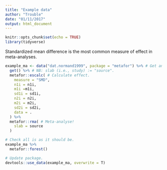 ```yaml
---
title: "Example data"
author: "Trouble"
date: "01/11/2017"
output: html_document
---
```


```r
knitr::opts_chunk$set(echo = TRUE)
library(tidyverse)
```

Standardized mean difference is the most common measure of effect in meta-analyses. 

```r
example_ma <- data("dat.normand1999", package = "metafor") %>% # Get an example dataset.
  get() %>% # NB: slab (i.e., study) := "source".
  metafor::escalc( # Calculate effect.
    measure = "SMD",
    n1i = n1i,
    m1i =m1i,
    sd1i = sd1i,
    n2i = n2i,
    m2i = m2i,
    sd2i = sd2i,
    data = .
  ) %>% 
  metafor::rma( # Meta-analyse!
    slab = source
  ) 

# Check all is as it should be.
example_ma %>% 
  metafor::forest()

# Update package.
devtools::use_data(example_ma, overwrite = T)
```



